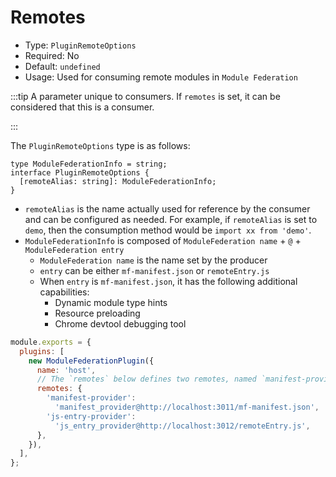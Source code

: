 # Remotes

- Type: `PluginRemoteOptions`
- Required: No
- Default: `undefined`
- Usage: Used for consuming remote modules in `Module Federation`

:::tip
A parameter unique to consumers. If `remotes` is set, it can be considered that this is a consumer.

:::

The `PluginRemoteOptions` type is as follows:

```tsx
type ModuleFederationInfo = string;
interface PluginRemoteOptions {
  [remoteAlias: string]: ModuleFederationInfo;
}
```

- `remoteAlias` is the name actually used for reference by the consumer and can be configured as needed. For example, if `remoteAlias` is set to `demo`, then the consumption method would be `import xx from 'demo'`.
- `ModuleFederationInfo` is composed of `ModuleFederation name` + `@` + `ModuleFederation entry`
  - `ModuleFederation name` is the name set by the producer
  - `entry` can be either `mf-manifest.json` or `remoteEntry.js`
  - When `entry` is `mf-manifest.json`, it has the following additional capabilities:
    - Dynamic module type hints
    - Resource preloading
    - Chrome devtool debugging tool

```js
module.exports = {
  plugins: [
    new ModuleFederationPlugin({
      name: 'host',
      // The `remotes` below defines two remotes, named `manifest-provider` for the project started on port 3011 and `js-entry-provider` for the project started on port 3012
      remotes: {
        'manifest-provider':
          'manifest_provider@http://localhost:3011/mf-manifest.json',
        'js-entry-provider':
          'js_entry_provider@http://localhost:3012/remoteEntry.js',
      },
    }),
  ],
};
```
